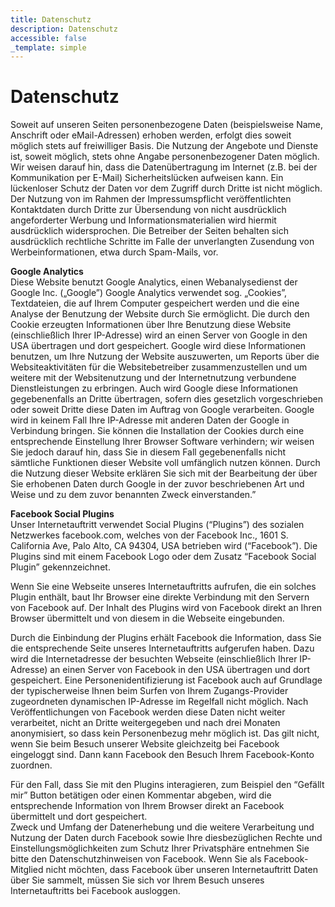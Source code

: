 ```yaml
---
title: Datenschutz
description: Datenschutz
accessible: false
_template: simple
---
```


# Datenschutz

Soweit auf unseren Seiten personenbezogene Daten (beispielsweise Name, Anschrift oder eMail-Adressen) erhoben werden, erfolgt dies soweit möglich stets auf freiwilliger Basis. Die Nutzung der Angebote und Dienste ist, soweit möglich, stets ohne Angabe personenbezogener Daten möglich. Wir weisen darauf hin, dass die Datenübertragung im Internet (z.B. bei der Kommunikation per E-Mail) Sicherheitslücken aufweisen kann. Ein lückenloser Schutz der Daten vor dem Zugriff durch Dritte ist nicht möglich. Der Nutzung von im Rahmen der Impressumspflicht veröffentlichten Kontaktdaten durch Dritte zur Übersendung von nicht ausdrücklich angeforderter Werbung und Informationsmaterialien wird hiermit ausdrücklich widersprochen. Die Betreiber der Seiten behalten sich ausdrücklich rechtliche Schritte im Falle der unverlangten Zusendung von Werbeinformationen, etwa durch Spam-Mails, vor.

**Google Analytics**  
 Diese Website benutzt Google Analytics, einen Webanalysedienst der Google Inc. („Google”) Google Analytics verwendet sog. „Cookies”, Textdateien, die auf Ihrem Computer gespeichert werden und die eine Analyse der Benutzung der Website durch Sie ermöglicht. Die durch den Cookie erzeugten Informationen über Ihre Benutzung diese Website (einschließlich Ihrer IP-Adresse) wird an einen Server von Google in den USA übertragen und dort gespeichert. Google wird diese Informationen benutzen, um Ihre Nutzung der Website auszuwerten, um Reports über die Websiteaktivitäten für die Websitebetreiber zusammenzustellen und um weitere mit der Websitenutzung und der Internetnutzung verbundene Dienstleistungen zu erbringen. Auch wird Google diese Informationen gegebenenfalls an Dritte übertragen, sofern dies gesetzlich vorgeschrieben oder soweit Dritte diese Daten im Auftrag von Google verarbeiten. Google wird in keinem Fall Ihre IP-Adresse mit anderen Daten der Google in Verbindung bringen. Sie können die Installation der Cookies durch eine entsprechende Einstellung Ihrer Browser Software verhindern; wir weisen Sie jedoch darauf hin, dass Sie in diesem Fall gegebenenfalls nicht sämtliche Funktionen dieser Website voll umfänglich nutzen können. Durch die Nutzung dieser Website erklären Sie sich mit der Bearbeitung der über Sie erhobenen Daten durch Google in der zuvor beschriebenen Art und Weise und zu dem zuvor benannten Zweck einverstanden.”

**Facebook Social Plugins**  
 Unser Internetauftritt verwendet Social Plugins (“Plugins”) des sozialen Netzwerkes facebook.com, welches von der Facebook Inc., 1601 S. California Ave, Palo Alto, CA 94304, USA betrieben wird (“Facebook”). Die Plugins sind mit einem Facebook Logo oder dem Zusatz “Facebook Social Plugin” gekennzeichnet.

Wenn Sie eine Webseite unseres Internetauftritts aufrufen, die ein solches Plugin enthält, baut Ihr Browser eine direkte Verbindung mit den Servern von Facebook auf. Der Inhalt des Plugins wird von Facebook direkt an Ihren Browser übermittelt und von diesem in die Webseite eingebunden.

Durch die Einbindung der Plugins erhält Facebook die Information, dass Sie die entsprechende Seite unseres Internetauftritts aufgerufen haben. Dazu wird die Internetadresse der besuchten Webseite (einschließlich Ihrer IP-Adresse) an einen Server von Facebook in den USA übertragen und dort gespeichert. Eine Personenidentifizierung ist Facebook auch auf Grundlage der typischerweise Ihnen beim Surfen von Ihrem Zugangs-Provider zugeordneten dynamischen IP-Adresse im Regelfall nicht möglich. Nach Veröffentlichungen von Facebook werden diese Daten nicht weiter verarbeitet, nicht an Dritte weitergegeben und nach drei Monaten anonymisiert, so dass kein Personenbezug mehr möglich ist. Das gilt nicht, wenn Sie beim Besuch unserer Website gleichzeitg bei Facebook eingeloggt sind. Dann kann Facebook den Besuch Ihrem Facebook-Konto zuordnen.

Für den Fall, dass Sie mit den Plugins interagieren, zum Beispiel den “Gefällt mir” Button betätigen oder einen Kommentar abgeben, wird die entsprechende Information von Ihrem Browser direkt an Facebook übermittelt und dort gespeichert.  
 Zweck und Umfang der Datenerhebung und die weitere Verarbeitung und Nutzung der Daten durch Facebook sowie Ihre diesbezüglichen Rechte und Einstellungsmöglichkeiten zum Schutz Ihrer Privatsphäre entnehmen Sie bitte den Datenschutzhinweisen von Facebook. Wenn Sie als Facebook-Mitglied nicht möchten, dass Facebook über unseren Internetauftritt Daten über Sie sammelt, müssen Sie sich vor Ihrem Besuch unseres Internetauftritts bei Facebook ausloggen.
